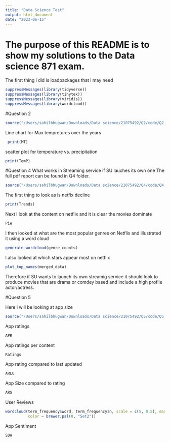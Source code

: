 ```yaml
---
title: "Data Science Test"
output: html_document
date: "2023-06-15"
---
```


# The purpose of this README is to show my solutions to the Data science 871 exam.

The first thing i did is loadpackages that i may need 
```r
suppressMessages(library(tidyverse)) 
suppressMessages(library(tinytex))
suppressMessages(library(viridis))
suppressMessages(library(wordcloud))

```


#Question 2 

```r
source("/Users/sahilbhugwan/Downloads/Data science/21075492/Q2/code/Q2.R")
```
Line chart for Max tempretures over the years 

```r
 print(MT)
```

scatter plot for temperature vs. precipitation
```r
print(TemP)
```


#Question 4 
What works in Streaming service if SU lauches its own one 
The full pdf report can be found in Q4 folder.

```r
source("/Users/sahilbhugwan/Downloads/Data science/21075492/Q4/code/Q4.R")
```

The first thing to look as is netfix decline 
```r
print(Trends) 
```

Next i look at the content on netflix and it is clear the movies dominate 

```r
Pie 
```

I then looked at what are the most popular genres on Netflix and illustrated it using a word cloud 
```r
generate_wordcloud(genre_counts)
```

I also looked at which stars appear most on netflix 
```r
plot_top_names(merged_data)
```

Therefore if SU wants to launch its own streamig service it should look to produce movies that are drama or comdey based and include a high profile actor/actress. 


#Question 5 

Here i will be looking at app size

```r

source("/Users/sahilbhugwan/Downloads/Data science/21075492/Q5/code/Q5.R")
```


App ratings

```r
APR
```
App ratings per content
```r
Ratings
```


App rating compared to last updated
```r
ARLU
```

App Size compared to rating
```r
ARS
```

User Reviews

```r
wordcloud(term_frequency$word, term_frequency$n, scale = c(5, 0.5), max.words = 100, random.order = FALSE,
          color = brewer.pal(8, "Set2"))
```

App Sentiment
```r
SDA
```

